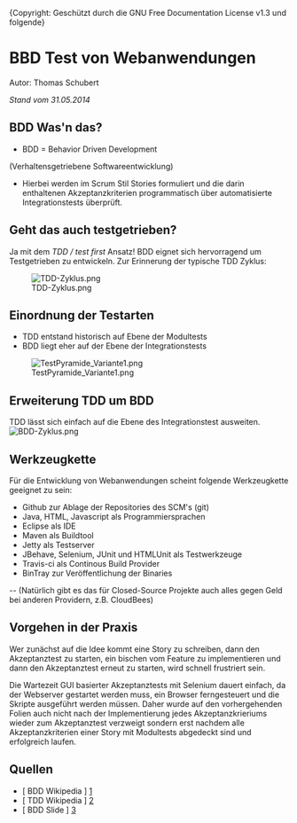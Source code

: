 {Copyright: Geschützt durch die GNU Free Documentation License v1.3 und folgende}
= BBD Test von Webanwendungen =
Autor: Thomas Schubert

''Stand vom 31.05.2014''

==BDD Was'n das?== 

* BDD = Behavior Driven Development
(Verhaltensgetriebene Softwareentwicklung)

* Hierbei werden im Scrum Stil Stories formuliert und die darin enthaltenen Akzeptanzkriterien programmatisch über automatisierte Integrationstests überprüft.

==Geht das auch testgetrieben?==

Ja mit dem ''TDD / test first'' Ansatz! BDD eignet sich hervorragend um Testgetrieben zu entwickeln. Zur Erinnerung der typische TDD Zyklus:

[[File:TDD-Zyklus.png]] 

==Einordnung der Testarten==
* TDD entstand historisch auf Ebene der Modultests
* BDD liegt eher auf der Ebene der Integrationstests

[[File:TestPyramide_Variante1.png]]

==Erweiterung TDD um BDD==
TDD lässt sich einfach auf die Ebene des Integrationstest ausweiten. 
[[File:BDD-Zyklus.png]]

==Werkzeugkette==
Für die Entwicklung von Webanwendungen scheint folgende Werkzeugkette geeignet zu sein:
* Github zur Ablage der Repositories des SCM's (git)
* Java, HTML, Javascript als Programmiersprachen
* Eclipse als IDE
* Maven als Buildtool
* Jetty als Testserver
* JBehave, Selenium, JUnit und HTMLUnit als Testwerkzeuge
* Travis-ci als Continous Build Provider
* BinTray zur Veröffentlichung der Binaries
--
(Natürlich gibt es das für Closed-Source Projekte auch alles gegen Geld bei anderen Providern, z.B. CloudBees)


==Vorgehen in der Praxis== 
Wer zunächst auf die Idee kommt eine Story zu schreiben, dann den Akzeptanztest zu starten, ein bischen vom Feature zu implementieren und dann den Akzeptanztest erneut zu starten, wird schnell frustriert sein.

Die Wartezeit GUI basierter Akzeptanztests mit Selenium dauert einfach, da der Webserver gestartet werden muss, ein Browser ferngesteuert und die Skripte ausgeführt werden müssen. Daher wurde auf den vorhergehenden Folien auch nicht nach der Implementierung jedes Akzeptanzkrieriums wieder zum Akzeptanztest verzweigt sondern erst nachdem alle Akzeptanzkriterien einer Story mit Modultests abgedeckt sind und erfolgreich laufen.


==Quellen==

* [ BDD Wikipedia ] [http://de.wikipedia.org/wiki/Behavior_Driven_Development]
* [ TDD Wikipedia ] [http://de.wikipedia.org/wiki/Testgetriebene_Entwicklung]
* [ BDD Slide ] [http://www.slideshare.net/shadrik/bdd-with-java-8323915]
